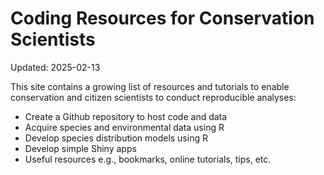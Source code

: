 # Coding Resources for Conservation Scientists

Updated: 2025-02-13

This site contains a growing list of resources and tutorials to enable conservation and citizen scientists to conduct reproducible analyses:

- Create a Github repository to host code and data
- Acquire species and environmental data using R
- Develop species distribution models using R
- Develop simple Shiny apps
- Useful resources e.g., bookmarks, online tutorials, tips, etc.
